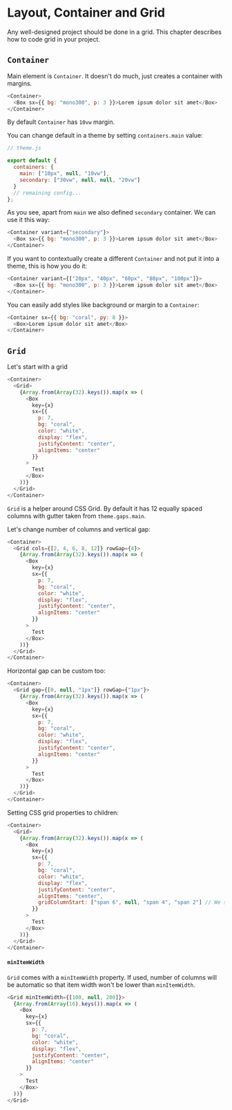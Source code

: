 # Layout, Container and Grid

Any well-designed project should be done in a grid. This chapter describes how to code grid in your project.

## `Container`

Main element is `Container`. It doesn't do much, just creates a container with margins.

```javascript live=true fullscreen=true
<Container>
  <Box sx={{ bg: "mono300", p: 3 }}>Lorem ipsum dolor sit amet</Box>
</Container>
```

By default `Container` has `10vw` margin.

You can change default in a theme by setting `containers.main` value:

```javascript
// theme.js

export default {
  containers: {
    main: ["10px", null, "10vw"],
    secondary: ["30vw", null, null, "20vw"]
  }
  // remaining config...
};
```

As you see, apart from `main` we also defined `secondary` container. We can use it this way:

```javascript live=true fullscreen=true
<Container variant={"secondary"}>
  <Box sx={{ bg: "mono300", p: 3 }}>Lorem ipsum dolor sit amet</Box>
</Container>
```

If you want to contextually create a different `Container` and not put it into a theme, this is how you do it:

```javascript live=true fullscreen=true
<Container variant={["20px", "40px", "60px", "80px", "100px"]}>
  <Box sx={{ bg: "mono300", p: 3 }}>Lorem ipsum dolor sit amet</Box>
</Container>
```

You can easily add styles like background or margin to a `Container`:

```javascript live=true fullscreen=true
<Container sx={{ bg: "coral", py: 8 }}>
  <Box>Lorem ipsum dolor sit amet</Box>
</Container>
```

## `Grid`

Let's start with a grid

```javascript live=true fullscreen=true
<Container>
  <Grid>
    {Array.from(Array(32).keys()).map(x => (
      <Box
        key={x}
        sx={{
          p: 7,
          bg: "coral",
          color: "white",
          display: "flex",
          justifyContent: "center",
          alignItems: "center"
        }}
      >
        Test
      </Box>
    ))}
  </Grid>
</Container>
```

`Grid` is a helper around CSS Grid. By default it has 12 equally spaced columns with gutter taken from `theme.gaps.main`.

Let's change number of columns and vertical gap:

```javascript live=true fullscreen=true
<Container>
  <Grid cols={[2, 4, 6, 8, 12]} rowGap={4}>
    {Array.from(Array(32).keys()).map(x => (
      <Box
        key={x}
        sx={{
          p: 7,
          bg: "coral",
          color: "white",
          display: "flex",
          justifyContent: "center",
          alignItems: "center"
        }}
      >
        Test
      </Box>
    ))}
  </Grid>
</Container>
```

Horizontal gap can be custom too:

```javascript live=true fullscreen=true
<Container>
  <Grid gap={[0, null, "1px"]} rowGap={"1px"}>
    {Array.from(Array(32).keys()).map(x => (
      <Box
        key={x}
        sx={{
          p: 7,
          bg: "coral",
          color: "white",
          display: "flex",
          justifyContent: "center",
          alignItems: "center"
        }}
      >
        Test
      </Box>
    ))}
  </Grid>
</Container>
```

Setting CSS grid properties to children:

```javascript live=true fullscreen=true
<Container>
  <Grid>
    {Array.from(Array(32).keys()).map(x => (
      <Box
        key={x}
        sx={{
          p: 7,
          bg: "coral",
          color: "white",
          display: "flex",
          justifyContent: "center",
          alignItems: "center",
          gridColumnStart: ["span 6", null, "span 4", "span 2"] // We set gridColumnSpan for children! Grid has fixed 12 cols.
        }}
      >
        Test
      </Box>
    ))}
  </Grid>
</Container>
```

#### `minItemWidth`

`Grid` comes with a `minItemWidth` property. If used, number of columns will be automatic so that item width won't be lower than `minItemWidth`.

```javascript live=true
<Grid minItemWidth={[100, null, 200]}>
  {Array.from(Array(16).keys()).map(x => (
    <Box
      key={x}
      sx={{
        p: 7,
        bg: "coral",
        color: "white",
        display: "flex",
        justifyContent: "center",
        alignItems: "center"
      }}
    >
      Test
    </Box>
  ))}
</Grid>
```

